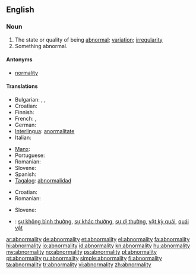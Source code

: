 ==English==

===Noun===
{{en-noun|abnormalities|-}}

# The state or quality of being [[abnormal]]; [[variation]]; [[irregularity]]
# Something abnormal.

====Antonyms====
* [[normality]]

====Translations====
{{trans-top|state of being abnormal}}
* Bulgarian: {{t+|bg|неправилност}}, {{t+|bg|необичайност}}, {{t+|bg|ненормалност}}
* Croatian: {{t-|hr|abnormalnost|f|alt=abnormálnōst}}
* Finnish: {{t-|fi|poikkeavuus}}
* French: {{t+|fr|anomalie}}, {{t+|fr|anormalité}}
* German: {{t+|de|Abweichung}}
* [[Interlingua]]: [[anormalitate]]
* Italian: {{t+|it|anomalia}}
{{trans-mid}}
* [[Manx]]: {{t|gv|neureiltys|m}}
* Portuguese: {{t+|pt|anormalidade}}
* Romanian: {{t+|ro|anormalitate|f}}
* Slovene: {{t-|sl|abnormalnost|f|alt=àbnormálnost}}
* Spanish: {{t-|es|anormalidad}}
* [[Tagalog]]: [[abnormalidad]]
{{trans-bottom}}

{{trans-top|something abnormal}}
* Croatian: {{t-|hr|abnormalnost|f|alt=abnormálnōst}}
* Romanian: {{t|ro|anormalitate|f}}
{{trans-mid}}
* Slovene: {{t-|sl|abnormalnost|f|alt=àbnormálnost}}
{{trans-bottom}}

{{checktrans-top|Translations to be checked}}
* {{ttbc|vi}}: [[sự không bình thường]], [[sự khác thường]], [[sự dị thường]], [[vật kỳ quái]], [[quái vật]]
{{trans-mid}}
{{trans-bottom}}

[[ar:abnormality]]
[[de:abnormality]]
[[et:abnormality]]
[[el:abnormality]]
[[fa:abnormality]]
[[hi:abnormality]]
[[io:abnormality]]
[[id:abnormality]]
[[kn:abnormality]]
[[hu:abnormality]]
[[my:abnormality]]
[[no:abnormality]]
[[ps:abnormality]]
[[pl:abnormality]]
[[pt:abnormality]]
[[ru:abnormality]]
[[simple:abnormality]]
[[fi:abnormality]]
[[ta:abnormality]]
[[tr:abnormality]]
[[vi:abnormality]]
[[zh:abnormality]]